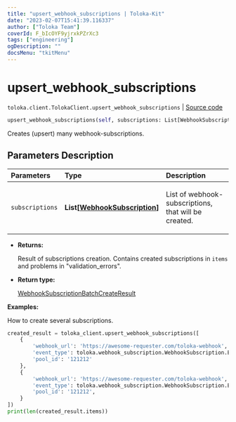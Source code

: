 ```yaml
---
title: "upsert_webhook_subscriptions | Toloka-Kit"
date: "2023-02-07T15:41:39.116337"
author: ["Toloka Team"]
coverId: F_bIcOYF9yjrxkPZrXc3
tags: ["engineering"]
ogDescription: ""
docsMenu: "tkitMenu"
---
```


# upsert_webhook_subscriptions
`toloka.client.TolokaClient.upsert_webhook_subscriptions` | [Source code](https://github.com/Toloka/toloka-kit/blob/v1.1.3/src/client/__init__.py#L3373)

```python
upsert_webhook_subscriptions(self, subscriptions: List[WebhookSubscription])
```

Creates (upsert) many webhook-subscriptions.

## Parameters Description

| Parameters | Type | Description |
| :----------| :----| :-----------|
`subscriptions`|**List\[[WebhookSubscription](/docs-new/toloka-kit/reference/toloka.client.webhook_subscription.WebhookSubscription)\]**|<p>List of webhook-subscriptions, that will be created.</p>

* **Returns:**

  Result of subscriptions creation.
Contains created subscriptions in `items` and problems in "validation_errors".

* **Return type:**

  [WebhookSubscriptionBatchCreateResult](/docs-new/toloka-kit/reference/toloka.client.batch_create_results.WebhookSubscriptionBatchCreateResult)

**Examples:**

How to create several subscriptions.

```python
created_result = toloka_client.upsert_webhook_subscriptions([
    {
        'webhook_url': 'https://awesome-requester.com/toloka-webhook',
        'event_type': toloka.webhook_subscription.WebhookSubscription.EventType.ASSIGNMENT_CREATED,
        'pool_id': '121212'
    },
    {
        'webhook_url': 'https://awesome-requester.com/toloka-webhook',
        'event_type': toloka.webhook_subscription.WebhookSubscription.EventType.POOL_CLOSED,
        'pool_id': '121212',
    }
])
print(len(created_result.items))
```
